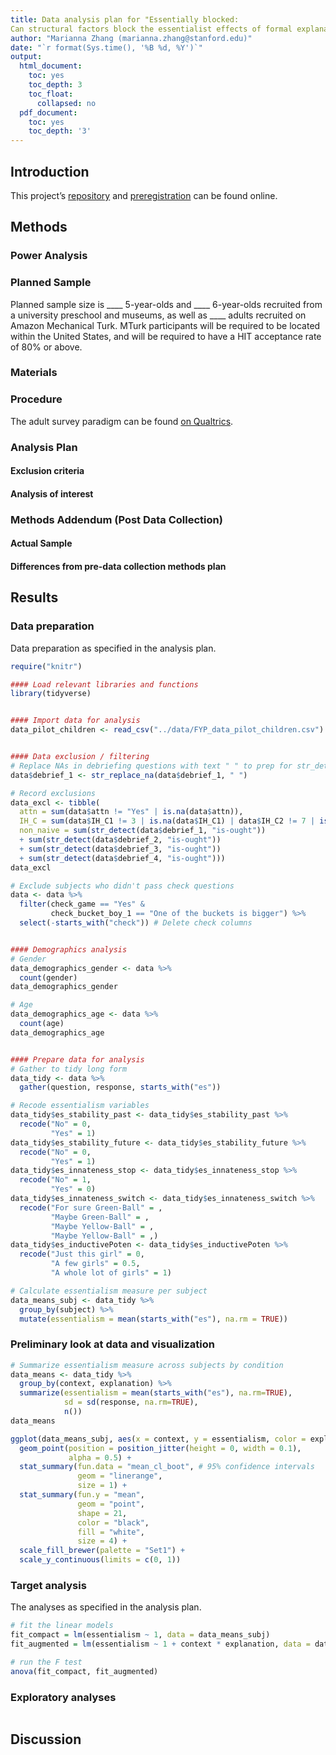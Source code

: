 ```yaml
---
title: Data analysis plan for "Essentially blocked: 
Can structural factors block the essentialist effects of formal explanations?"
author: "Marianna Zhang (marianna.zhang@stanford.edu)"
date: "`r format(Sys.time(), '%B %d, %Y')`"
output:
  html_document:
    toc: yes
    toc_depth: 3
    toc_float:
      collapsed: no
  pdf_document:
    toc: yes
    toc_depth: '3'
---
```


## Introduction

<!-- Abstract.-->


<!-- A description of the stimuli and procedures in this experiment.-->






This project's [repository](https://github.com/mariannazhang/structuralblocking) and [preregistration]( ) can be found online. 


## Methods

### Power Analysis



### Planned Sample

<!-- Planned sample size and/or termination rule, sampling frame, known demographics if any, preselection rules if any.-->

Planned sample size is ____ 5-year-olds and ____ 6-year-olds recruited from a university preschool and museums, as well as ____ adults recruited on Amazon Mechanical Turk. MTurk participants will be required to be located within the United States, and will be required to have a HIT acceptance rate of 80% or above.

### Materials



### Procedure	



The adult survey paradigm can be found [on Qualtrics](_____). 

### Analysis Plan

<!-- data cleaning rules, data exclusion rules, covariates, etc. Key analysis of interest. Can also pre-specify additional analyses you plan to do.-->

#### Exclusion criteria


#### Analysis of interest






### Methods Addendum (Post Data Collection)
#### Actual Sample
<!-- actual sample size, actual power, exclusions, demographics --> 



#### Differences from pre-data collection methods plan





## Results


### Data preparation

Data preparation as specified in the analysis plan.

```r
require("knitr")
```


```r
#### Load relevant libraries and functions
library(tidyverse)


#### Import data for analysis
data_pilot_children <- read_csv("../data/FYP_data_pilot_children.csv")


#### Data exclusion / filtering
# Replace NAs in debriefing questions with text " " to prep for str_detect, which can't handle NAs
data$debrief_1 <- str_replace_na(data$debrief_1, " ")

# Record exclusions
data_excl <- tibble(
  attn = sum(data$attn != "Yes" | is.na(data$attn)), 
  IH_C = sum(data$IH_C1 != 3 | is.na(data$IH_C1) | data$IH_C2 != 7 | is.na(data$IH_C2)),
  non_naive = sum(str_detect(data$debrief_1, "is-ought"))
  + sum(str_detect(data$debrief_2, "is-ought"))
  + sum(str_detect(data$debrief_3, "is-ought"))
  + sum(str_detect(data$debrief_4, "is-ought")))
data_excl

# Exclude subjects who didn't pass check questions
data <- data %>%
  filter(check_game == "Yes" & 
         check_bucket_boy_1 == "One of the buckets is bigger") %>%
  select(-starts_with("check")) # Delete check columns


#### Demographics analysis
# Gender
data_demographics_gender <- data %>%
  count(gender)
data_demographics_gender

# Age
data_demographics_age <- data %>%
  count(age)
data_demographics_age


#### Prepare data for analysis
# Gather to tidy long form
data_tidy <- data %>% 
  gather(question, response, starts_with("es"))

# Recode essentialism variables
data_tidy$es_stability_past <- data_tidy$es_stability_past %>% 
  recode("No" = 0,
         "Yes" = 1)
data_tidy$es_stability_future <- data_tidy$es_stability_future %>% 
  recode("No" = 0,
         "Yes" = 1)
data_tidy$es_innateness_stop <- data_tidy$es_innateness_stop %>% 
  recode("No" = 1,
         "Yes" = 0)
data_tidy$es_innateness_switch <- data_tidy$es_innateness_switch %>% 
  recode("For sure Green-Ball" = ,
         "Maybe Green-Ball" = ,
         "Maybe Yellow-Ball" = ,
         "Maybe Yellow-Ball" = ,)
data_tidy$es_inductivePoten <- data_tidy$es_inductivePoten %>% 
  recode("Just this girl" = 0,
         "A few girls" = 0.5,
         "A whole lot of girls" = 1)

# Calculate essentialism measure per subject
data_means_subj <- data_tidy %>% 
  group_by(subject) %>% 
  mutate(essentialism = mean(starts_with("es"), na.rm = TRUE))
```

### Preliminary look at data and visualization
```r
# Summarize essentialism measure across subjects by condition
data_means <- data_tidy %>%
  group_by(context, explanation) %>% 
  summarize(essentialism = mean(starts_with("es"), na.rm=TRUE),
            sd = sd(response, na.rm=TRUE), 
            n())
data_means
```

```r
ggplot(data_means_subj, aes(x = context, y = essentialism, color = explanation)) +
  geom_point(position = position_jitter(height = 0, width = 0.1),
             alpha = 0.5) + 
  stat_summary(fun.data = "mean_cl_boot", # 95% confidence intervals
               geom = "linerange",
               size = 1) + 
  stat_summary(fun.y = "mean",
               geom = "point",
               shape = 21,
               color = "black",
               fill = "white",
               size = 4) +
  scale_fill_brewer(palette = "Set1") +
  scale_y_continuous(limits = c(0, 1))

```

### Target analysis

The analyses as specified in the analysis plan. 

```r
# fit the linear models
fit_compact = lm(essentialism ~ 1, data = data_means_subj)
fit_augmented = lm(essentialism ~ 1 + context * explanation, data = data_means_subj)

# run the F test
anova(fit_compact, fit_augmented)
```


### Exploratory analyses
```r

```




## Discussion



